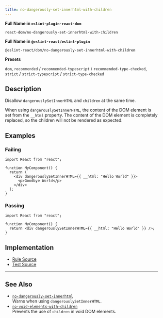 ```yaml
---
title: no-dangerously-set-innerhtml-with-children
---
```


**Full Name in `eslint-plugin-react-dom`**

```plain copy
react-dom/no-dangerously-set-innerhtml-with-children
```

**Full Name in `@eslint-react/eslint-plugin`**

```plain copy
@eslint-react/dom/no-dangerously-set-innerhtml-with-children
```

**Presets**

`dom`, `recommended` / `recommended-typescript` / `recommended-type-checked`, `strict` / `strict-typescript` / `strict-type-checked`
## Description

Disallow `dangerouslySetInnerHTML` and `children` at the same time.

When using `dangerouslySetInnerHTML`, the content of the DOM element is set from the `__html` property. The content of the DOM element is completely replaced, so the children will not be rendered as expected.

## Examples

### Failing

```tsx
import React from "react";

function MyComponent() {
  return (
    <div dangerouslySetInnerHTML={{ __html: "Hello World" }}>
      <p>Goodbye World</p>
    </div>
  );
}
```

### Passing

```tsx
import React from "react";

function MyComponent() {
  return <div dangerouslySetInnerHTML={{ __html: "Hello World" }} />;
}
```

## Implementation

- [Rule Source](https://github.com/Rel1cx/eslint-react/tree/main/packages/plugins/eslint-plugin-react-dom/src/rules/no-dangerously-set-innerhtml-with-children.ts)
- [Test Source](https://github.com/Rel1cx/eslint-react/tree/main/packages/plugins/eslint-plugin-react-dom/src/rules/no-dangerously-set-innerhtml-with-children.spec.ts)

---

## See Also

- [`no-dangerously-set-innerhtml`](./dom-no-dangerously-set-innerhtml)\
  Warns when using `dangerouslySetInnerHTML`.
- [`no-void-elements-with-children`](./dom-no-void-elements-with-children)\
  Prevents the use of `children` in void DOM elements.
